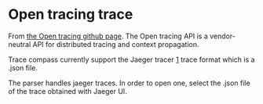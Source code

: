 
= Open tracing trace =

From [https://github.com/opentracing the Open tracing github page]. The Open tracing API is a vendor-neutral API for distributed tracing and context propagation.

Trace compass currently support the Jaeger tracer [https://github.com/jaegertracing] trace format which is a .json file.

The parser handles jaeger traces. In order to open one, select the .json file of the trace obtained with Jaeger UI.
